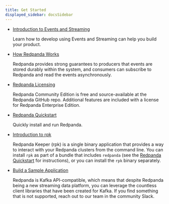 ```yaml
---
title: Get Started
displayed_sidebar: docsSidebar
---
```


<head>
    <meta name="title" content="Get Started | Redpanda Docs"/>
    <meta name="description" content="Get Started index page."/>
</head>


- [Introduction to Events and Streaming](../get-started/intro-to-events)
  
  Learn how to develop using Events and Streaming can help you build your product. 

- [How Redpanda Works](../get-started/architecture)

    Redpanda provides strong guarantees to producers that events are stored durably within the system, and consumers can subscribe to Redpanda and read the events asynchronously.

- [Redpanda Licensing](../get-started/licenses)

    Redpanda Community Edition is free and source-available at the Redpanda GitHub repo. Additional features are included with a license for Redpanda Enterprise Edition.

- [Redpanda Quickstart](../get-started/quick-start/quick-start-docker)

    Quickly install and run Redpanda.

- [Introduction to rpk](../get-started/rpk-install)

    Redpanda Keeper (rpk) is a single binary application that provides a way to interact with your Redpanda clusters from the command line. 
    You can install `rpk` as part of a bundle that includes `redpanda` (see the [Redpanda Quickstart](../get-started/quick-start/quick-start-docker) for instructions), or you can install the `rpk` binary separately. 

- [Build a Sample Application](../get-started/code-examples)

    Redpanda is Kafka API-compatible, which means that despite Redpanda being a new streaming data platform, you can leverage the countless client libraries that have been created for Kafka. If you find something that is not supported, reach out to our team in the community Slack.

